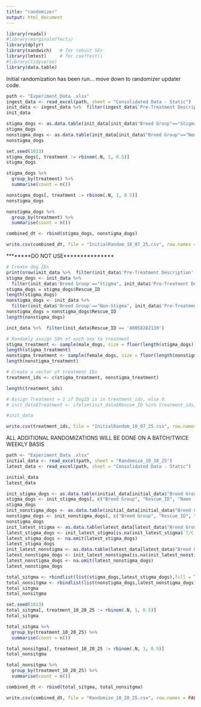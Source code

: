 ```yaml
---
title: "randomizer"
output: html_document
---
```


```r
library(readxl)
#library(marginaleffects)
library(dplyr)
library(sandwich)   # for robust SEs
library(lmtest)     # for coeftest()
#library(tidyverse)
library(data.table)
```

Initial randomization has been run... move down to randomizer updater code.

```r
path <- "Experiment_Data .xlsx"
ingest_data <- read_excel(path, sheet = "Consolidated Data - Static")    # by name
init_data <- ingest_data %>%  filter(ingest_data$'Pre-Treatment Description' == "No")
init_data
```

```r
stigma_dogs <- as.data.table(init_data[init_data$"Breed Group"=="Stigma",])
stigma_dogs
nonstigma_dogs <- as.data.table(init_data[init_data$"Breed Group"=="Non-Stigma",])
nonstigma_dogs
```

```r

set.seed(1013)
stigma_dogs[, treatment := rbinom(.N, 1, 0.5)]
stigma_dogs

stigma_dogs %>%
  group_by(treatment) %>%
  summarise(count = n())

nonstigma_dogs[, treatment := rbinom(.N, 1, 0.5)]
nonstigma_dogs

nonstigma_dogs %>%
  group_by(treatment) %>%
  summarise(count = n())
```



```r
combined_dt <- rbind(stigma_dogs, nonstigma_dogs)
```

```r
write.csv(combined_dt, file = "InitialRandom_10_07_25.csv", row.names = FALSE)
```






********DO NOT USE***************
```r
# Create dog IDs
print(nrow(init_data %>%  filter(init_data$'Pre-Treatment Description' == "No")))
stigma_dogs <- init_data %>%
  filter(init_data$'Breed Group'=="Stigma", init_data$'Pre-Treatment Description' == "No")
stigma_dogs = stigma_dogs$Rescue_ID
length(stigma_dogs)
nonstigma_dogs <- init_data %>%
  filter(init_data$'Breed Group'=="Non-Stigma", init_data$'Pre-Treatment Description' == "No")
nonstigma_dogs = nonstigma_dogs$Rescue_ID
length(nonstigma_dogs)
```

```r
init_data %>%  filter(init_data$Rescue_ID == 'A0058282139')
```


```r
# Randomly assign 50% of each sex to treatment
stigma_treatment <- sample(male_dogs, size = floor(length(stigma_dogs) / 2))
length(stigma_treatment)
nonstigma_treatment <- sample(female_dogs, size = floor(length(nonstigma_dogs) / 2))
length(nonstigma_treatment)
```



```r
# Create a vector of treatment IDs
treatment_ids <- c(stigma_treatment, nonstigma_treatment)

length(treatment_ids)

# Assign Treatment = 1 if DogID is in treatment_ids, else 0
# init_data$Treatment <- ifelse(init_data$Rescue_ID %in% treatment_ids, 1, 0)
```

```r
#init_data
```

```r
write.csv(treatment_ids, file = "InitialRandom_10_07_25.csv", row.names = FALSE)
```


ALL ADDITIONAL RANDOMIZATIONS WILL BE DONE ON A BATCH/TWICE WEEKLY BASIS


```r
path <- "Experiment_Data .xlsx"
initial_data <- read_excel(path, sheet = "Randomize_10_18_25")
latest_data <- read_excel(path, sheet = "Consolidated Data - Static")
```


```r
initial_data
latest_data
```


```r
init_stigma_dogs <- as.data.table(initial_data[initial_data$"Breed Group"=="Stigma",])
stigma_dogs <- init_stigma_dogs[, c("Breed Group", "Rescue_ID", "Name - AdoptAPet","treatment")]
stigma_dogs
init_nonstigma_dogs <- as.data.table(initial_data[initial_data$"Breed Group"=="Non-Stigma",])
nonstigma_dogs <- init_nonstigma_dogs[, c("Breed Group", "Rescue_ID", "Name - AdoptAPet","treatment")]
nonstigma_dogs
init_latest_stigma <- as.data.table(latest_data[latest_data$"Breed Group"=="Stigma",])
latest_stigma_dogs <- init_latest_stigma[is.na(init_latest_stigma$`T/C Find`), c("Breed Group", "Rescue_ID", "Name - AdoptAPet")]
latest_stigma_dogs <- na.omit(latest_stigma_dogs)
latest_stigma_dogs
init_latest_nonstigma <- as.data.table(latest_data[latest_data$"Breed Group"=="Non-Stigma",])
latest_nonstigma_dogs <- init_latest_nonstigma[is.na(init_latest_nonstigma$`T/C Find`), c("Breed Group", "Rescue_ID", "Name - AdoptAPet")]
latest_nonstigma_dogs <- na.omit(latest_nonstigma_dogs)
latest_nonstigma_dogs 
```

```r
total_sitgma <- rbindlist(list(stigma_dogs,latest_stigma_dogs),fill = TRUE)
total_nonsitgma <- rbindlist(list(nonstigma_dogs,latest_nonstigma_dogs),fill = TRUE)
total_sitgma
total_nonsitgma
```



```r
set.seed(1013)
total_sitgma[, treatment_10_20_25 := rbinom(.N, 1, 0.5)]
total_sitgma

total_sitgma %>%
  group_by(treatment_10_20_25) %>%
  summarise(count = n())

total_nonsitgma[, treatment_10_20_25 := rbinom(.N, 1, 0.5)]
total_nonsitgma

total_nonsitgma %>%
  group_by(treatment_10_20_25) %>%
  summarise(count = n())
```


```r
combined_dt <- rbind(total_sitgma, total_nonsitgma)
```

```r
write.csv(combined_dt, file = "Randomize_10_20_25.csv", row.names = FALSE)
```










